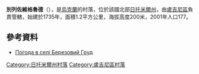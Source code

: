 {{coord|50|59|48|N|28|21|32|E|scale:30000|display=title}}

'''別列佐維格魯德'''（{{lang-uk|Березовий Груд}}），是[[烏克蘭|烏克蘭]]的村落，位於該國北部[[日托米爾州|日托米爾州]]，由[[盧吉尼區|盧吉尼區]]負責管轄，始建於1735年，面積1.2平方公里，海拔高度200米，2001年人口177。

==參考資料==
* [http://weather.in.ua/ua/zhitomirskaja/1027 Погода в селі Березовий Груд]{{Wayback|url=http://weather.in.ua/ua/zhitomirskaja/1027 |date=20111219163119 }}

{{DEFAULTSORT:Березовий Груд}}
[[Category:日托米爾州村落|Category:日托米爾州村落]]
[[Category:盧吉尼區村落|Category:盧吉尼區村落]]


{{Zhytomyr-geo-stub}}